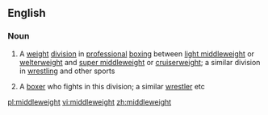 ==English==

===Noun===
{{wikipedia}}
{{en-noun|~}}

# {{context|uncountable|lang=en}} A [[weight]] [[division]] in [[professional]] [[boxing]] between [[light middleweight]] or [[welterweight]] and [[super middleweight]] or [[cruiserweight]]; a similar division in [[wrestling]] and other sports
# {{context|countable|lang=en}} A [[boxer]] who fights in this division; a similar [[wrestler]] etc

[[pl:middleweight]]
[[vi:middleweight]]
[[zh:middleweight]]